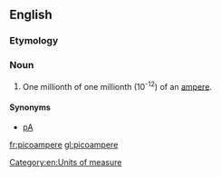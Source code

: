 ==English==

===Etymology===
{{prefix|pico|ampere|lang=en}}

===Noun===
{{en-noun}}

# One millionth of one millionth (10<sup>-12</sup>) of an [[ampere]].

====Synonyms====
*[[pA]]

[[Category:en:Units of measure]]

[[fr:picoampere]]
[[gl:picoampere]]